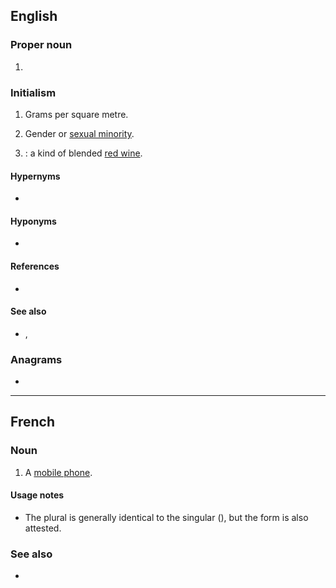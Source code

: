 {{also|gsm}}
==English==

===Proper noun===
{{en-proper noun}}

# {{lb|en|mobile phones}} {{initialism of|[[global|Global]] [[system|System]] [[for|for]] [[mobile|Mobile]] [[communications]]|lang=en}}

===Initialism===
{{rfc-header|Initialism}}
{{head|en|initialism}}

# {{lb|en|textiles}} Grams per square metre.
# {{lb|en|LGBT}} Gender or [[sexual minority]].
# {{initialism of|[[grenache]], [[Shiraz]] ([[Syrah]]), [[Mourvèdre]]|lang=en|dot=}}: a kind of blended [[red wine]].

====Hypernyms====
* {{sense|mobile|telecommunications}} {{l|en|2G}}

====Hyponyms====
* {{sense|mobile|telecommunications}} {{l|en|GSM-R}}

====References====
* {{pedia}}

====See also====
* {{sense|mobile|telecommunications}} {{l|en|GPRS}}, {{l|en|PCS}}

===Anagrams===
* {{anagrams|en|a=gms|GMs|M&Gs|MGS|MSG|SGM|SMG|gms|msg}}

----

==French==

===Noun===
{{fr-noun|m|GSM}}

# {{lb|fr|Belgium}} A [[mobile phone]].

====Usage notes====
* The plural is generally identical to the singular ({{m|fr||GSM}}), but the form {{m|fr|GSMs}} is also attested.

===See also===
* {{l|fr|téléphone portable}}